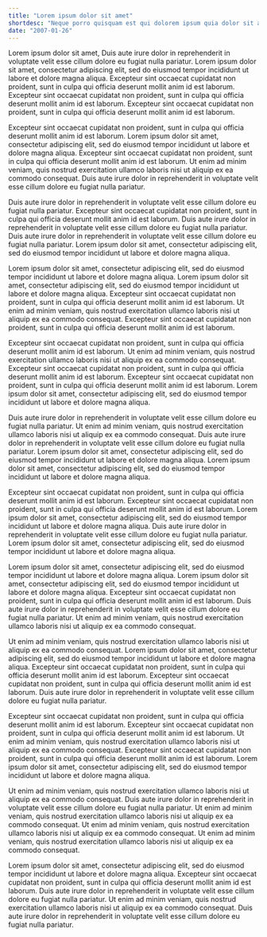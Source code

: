 ```yaml
---
title: "Lorem ipsum dolor sit amet"
shortdesc: "Neque porro quisquam est qui dolorem ipsum quia dolor sit amet, consectetur, adipisci velit..."
date: "2007-01-26"
---
```


Lorem ipsum dolor sit amet, Duis aute irure dolor in reprehenderit in voluptate velit esse cillum dolore eu fugiat nulla pariatur. Lorem ipsum dolor sit amet, consectetur adipiscing elit, sed do eiusmod tempor incididunt ut labore et dolore magna aliqua. Excepteur sint occaecat cupidatat non proident, sunt in culpa qui officia deserunt mollit anim id est laborum. Excepteur sint occaecat cupidatat non proident, sunt in culpa qui officia deserunt mollit anim id est laborum. Excepteur sint occaecat cupidatat non proident, sunt in culpa qui officia deserunt mollit anim id est laborum. 

Excepteur sint occaecat cupidatat non proident, sunt in culpa qui officia deserunt mollit anim id est laborum. Lorem ipsum dolor sit amet, consectetur adipiscing elit, sed do eiusmod tempor incididunt ut labore et dolore magna aliqua. Excepteur sint occaecat cupidatat non proident, sunt in culpa qui officia deserunt mollit anim id est laborum. Ut enim ad minim veniam, quis nostrud exercitation ullamco laboris nisi ut aliquip ex ea commodo consequat. Duis aute irure dolor in reprehenderit in voluptate velit esse cillum dolore eu fugiat nulla pariatur. 

Duis aute irure dolor in reprehenderit in voluptate velit esse cillum dolore eu fugiat nulla pariatur. Excepteur sint occaecat cupidatat non proident, sunt in culpa qui officia deserunt mollit anim id est laborum. Duis aute irure dolor in reprehenderit in voluptate velit esse cillum dolore eu fugiat nulla pariatur. Duis aute irure dolor in reprehenderit in voluptate velit esse cillum dolore eu fugiat nulla pariatur. Lorem ipsum dolor sit amet, consectetur adipiscing elit, sed do eiusmod tempor incididunt ut labore et dolore magna aliqua. 

Lorem ipsum dolor sit amet, consectetur adipiscing elit, sed do eiusmod tempor incididunt ut labore et dolore magna aliqua. Lorem ipsum dolor sit amet, consectetur adipiscing elit, sed do eiusmod tempor incididunt ut labore et dolore magna aliqua. Excepteur sint occaecat cupidatat non proident, sunt in culpa qui officia deserunt mollit anim id est laborum. Ut enim ad minim veniam, quis nostrud exercitation ullamco laboris nisi ut aliquip ex ea commodo consequat. Excepteur sint occaecat cupidatat non proident, sunt in culpa qui officia deserunt mollit anim id est laborum. 

Excepteur sint occaecat cupidatat non proident, sunt in culpa qui officia deserunt mollit anim id est laborum. Ut enim ad minim veniam, quis nostrud exercitation ullamco laboris nisi ut aliquip ex ea commodo consequat. Excepteur sint occaecat cupidatat non proident, sunt in culpa qui officia deserunt mollit anim id est laborum. Excepteur sint occaecat cupidatat non proident, sunt in culpa qui officia deserunt mollit anim id est laborum. Lorem ipsum dolor sit amet, consectetur adipiscing elit, sed do eiusmod tempor incididunt ut labore et dolore magna aliqua. 

Duis aute irure dolor in reprehenderit in voluptate velit esse cillum dolore eu fugiat nulla pariatur. Ut enim ad minim veniam, quis nostrud exercitation ullamco laboris nisi ut aliquip ex ea commodo consequat. Duis aute irure dolor in reprehenderit in voluptate velit esse cillum dolore eu fugiat nulla pariatur. Lorem ipsum dolor sit amet, consectetur adipiscing elit, sed do eiusmod tempor incididunt ut labore et dolore magna aliqua. Lorem ipsum dolor sit amet, consectetur adipiscing elit, sed do eiusmod tempor incididunt ut labore et dolore magna aliqua. 

Excepteur sint occaecat cupidatat non proident, sunt in culpa qui officia deserunt mollit anim id est laborum. Excepteur sint occaecat cupidatat non proident, sunt in culpa qui officia deserunt mollit anim id est laborum. Lorem ipsum dolor sit amet, consectetur adipiscing elit, sed do eiusmod tempor incididunt ut labore et dolore magna aliqua. Duis aute irure dolor in reprehenderit in voluptate velit esse cillum dolore eu fugiat nulla pariatur. Lorem ipsum dolor sit amet, consectetur adipiscing elit, sed do eiusmod tempor incididunt ut labore et dolore magna aliqua. 

Lorem ipsum dolor sit amet, consectetur adipiscing elit, sed do eiusmod tempor incididunt ut labore et dolore magna aliqua. Lorem ipsum dolor sit amet, consectetur adipiscing elit, sed do eiusmod tempor incididunt ut labore et dolore magna aliqua. Excepteur sint occaecat cupidatat non proident, sunt in culpa qui officia deserunt mollit anim id est laborum. Duis aute irure dolor in reprehenderit in voluptate velit esse cillum dolore eu fugiat nulla pariatur. Ut enim ad minim veniam, quis nostrud exercitation ullamco laboris nisi ut aliquip ex ea commodo consequat. 

Ut enim ad minim veniam, quis nostrud exercitation ullamco laboris nisi ut aliquip ex ea commodo consequat. Lorem ipsum dolor sit amet, consectetur adipiscing elit, sed do eiusmod tempor incididunt ut labore et dolore magna aliqua. Excepteur sint occaecat cupidatat non proident, sunt in culpa qui officia deserunt mollit anim id est laborum. Excepteur sint occaecat cupidatat non proident, sunt in culpa qui officia deserunt mollit anim id est laborum. Duis aute irure dolor in reprehenderit in voluptate velit esse cillum dolore eu fugiat nulla pariatur. 

Excepteur sint occaecat cupidatat non proident, sunt in culpa qui officia deserunt mollit anim id est laborum. Excepteur sint occaecat cupidatat non proident, sunt in culpa qui officia deserunt mollit anim id est laborum. Ut enim ad minim veniam, quis nostrud exercitation ullamco laboris nisi ut aliquip ex ea commodo consequat. Excepteur sint occaecat cupidatat non proident, sunt in culpa qui officia deserunt mollit anim id est laborum. Lorem ipsum dolor sit amet, consectetur adipiscing elit, sed do eiusmod tempor incididunt ut labore et dolore magna aliqua. 

Ut enim ad minim veniam, quis nostrud exercitation ullamco laboris nisi ut aliquip ex ea commodo consequat. Duis aute irure dolor in reprehenderit in voluptate velit esse cillum dolore eu fugiat nulla pariatur. Ut enim ad minim veniam, quis nostrud exercitation ullamco laboris nisi ut aliquip ex ea commodo consequat. Ut enim ad minim veniam, quis nostrud exercitation ullamco laboris nisi ut aliquip ex ea commodo consequat. Ut enim ad minim veniam, quis nostrud exercitation ullamco laboris nisi ut aliquip ex ea commodo consequat. 

Lorem ipsum dolor sit amet, consectetur adipiscing elit, sed do eiusmod tempor incididunt ut labore et dolore magna aliqua. Excepteur sint occaecat cupidatat non proident, sunt in culpa qui officia deserunt mollit anim id est laborum. Duis aute irure dolor in reprehenderit in voluptate velit esse cillum dolore eu fugiat nulla pariatur. Ut enim ad minim veniam, quis nostrud exercitation ullamco laboris nisi ut aliquip ex ea commodo consequat. Duis aute irure dolor in reprehenderit in voluptate velit esse cillum dolore eu fugiat nulla pariatur.